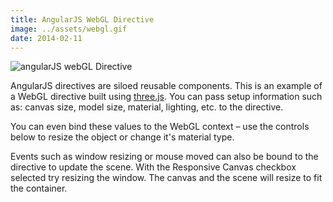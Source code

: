 ---
title: AngularJS WebGL Directive
image: ../assets/webgl.gif
date: 2014-02-11
---

![angularJS webGL Directive](../assets/angularWebGL.png)

<DemoSource
  demo="http://winkervsbecks.github.io/angularWebglDirective"
  source="https://github.com/winkerVSbecks/angularWebglDirective"
/>

AngularJS directives are siloed reusable components. This is an example of a WebGL directive built using [three.js](http://threejs.org/). You can pass setup information such as: canvas size, model size, material, lighting, etc. to the directive.

You can even bind these values to the WebGL context – use the controls below to resize the object or change it's material type.

Events such as window resizing or mouse moved can also be bound to the directive to update the scene. With the Responsive Canvas checkbox selected try resizing the window. The canvas and the scene will resize to fit the container.
